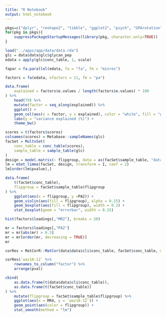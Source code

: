 ```yaml
---
title: "R Notebook"
output: html_notebook
---
```


```r
pkgs=c("dplyr", "reshape2", "tibble", "ggplot2", "psych", "GPArotation")
for(pkg in pkgs){
    suppressPackageStartupMessages(library(pkg, character.only=TRUE))
}
```


```r
load("../apps/app/data/data.rda")
glc = data$data$glc$glycan_pep
edata = apply(glc$conc_table, 1, scale)
```


```r
fapar = fa.parallel(edata, fa = "fa", fm = "minres")
```


```r
factors = fa(edata, nfactors = 11, fm = "pa")
```

```r
data.frame(
    explained = factors$e.values / length(factors$e.values) * 100
) %>%
    head(79) %>%
    mutate(factor = seq_along(explained)) %>% 
    ggplot() +
    geom_col(aes(x = factor, y = explained), color = "white", fill = "grey5") +
    labs(y = "variance explained (%)") +
    theme_bw()
```


```r
scores = t(factors$scores)
colnames(scores) = Metabase::sampleNames(glc)
facSet = MultxSet(
    conc_table = conc_table(scores),
    sample_table = sample_table(glc)
)
design = model.matrix(~ flipgroup, data = as(facSet$sample_table, "data.frame"))
lm = mSet_limma(facSet, design, transform = I, coef = 2)
lm[order(lm$pvalue),]
```

```r
data.frame(
    t(facSet$conc_table),
    flipgroup = facSet$sample_table$flipgroup
) %>%
    ggplot(aes(x = flipgroup, y =PA2)) +
    geom_violin(aes(fill = flipgroup), alpha = 0.15) +
    geom_boxplot(aes(fill = flipgroup), width = 0.3) +
    stat_boxplot(geom = "errorbar", width = 0.15)
```


```r
hist(factors$loadings[,"MR2"], breaks = 20)
```


```r
mr = factors$loadings[,"PA2"]
mr = mr[abs(mr) > 0.5]
mr = mr[order(mr, decreasing = TRUE)]
mr
```


```r
corRes = MatCorR::MatCor(data$data$cli$conc_table, facSet$conc_table, method = "pearson")
```

```r
corRes$`waz18-12` %>%
    rownames_to_column("factor") %>%
    arrange(pval)
```


```r
cbind(
    as.data.frame(t(data$data$cli$conc_table)),
    as.data.frame(t(facSet$conc_table))
) %>% 
    mutate(flipgroup = facSet$sample_table$flipgroup) %>%
    ggplot(aes(x = MR4, y = `waz18-12`)) +
    geom_point(aes(color = flipgroup)) +
    stat_smooth(method = "lm")
    
```


